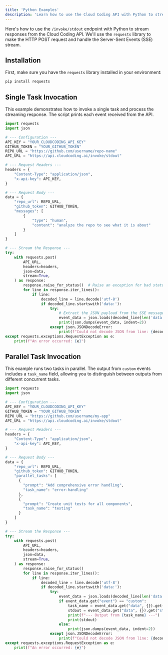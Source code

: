 ```yaml
---
title: 'Python Examples'
description: 'Learn how to use the Cloud Coding API with Python to stream real-time events.'
---
```


Here's how to use the `/invoke/stdout` endpoint with Python to stream responses from the Cloud Coding API. We'll use the `requests` library to make the HTTP POST request and handle the Server-Sent Events (SSE) stream.

## Installation

First, make sure you have the `requests` library installed in your environment:
```bash
pip install requests
```

## Single Task Invocation

This example demonstrates how to invoke a single task and process the streaming response. The script prints each event received from the API.

```python
import requests
import json

# --- Configuration ---
API_KEY = "YOUR_CLOUDCODING_API_KEY"
GITHUB_TOKEN = "YOUR_GITHUB_TOKEN"
REPO_URL = "https://github.com/username/repo-name"
API_URL = "https://api.cloudcoding.ai/invoke/stdout"

# --- Request Headers ---
headers = {
    "Content-Type": "application/json",
    "x-api-key": API_KEY,
}

# --- Request Body ---
data = {
    "repo_url": REPO_URL,
    "github_token": GITHUB_TOKEN,
    "messages": [
        {
            "type": "human",
            "content": "analyze the repo to see what it is about"
        }
    ]
}

# --- Stream the Response ---
try:
    with requests.post(
        API_URL,
        headers=headers,
        json=data,
        stream=True,
    ) as response:
        response.raise_for_status()  # Raise an exception for bad status codes
        for line in response.iter_lines():
            if line:
                decoded_line = line.decode('utf-8')
                if decoded_line.startswith('data:'):
                    try:
                        # Extract the JSON payload from the SSE message
                        event_data = json.loads(decoded_line[len('data:'):])
                        print(json.dumps(event_data, indent=2))
                    except json.JSONDecodeError:
                        print(f"Could not decode JSON from line: {decoded_line}")
except requests.exceptions.RequestException as e:
    print(f"An error occurred: {e}")

```

## Parallel Task Invocation

This example runs two tasks in parallel. The output from `custom` events includes a `task_name` field, allowing you to distinguish between outputs from different concurrent tasks.

```python
import requests
import json

# --- Configuration ---
API_KEY = "YOUR_CLOUDCODING_API_KEY"
GITHUB_TOKEN = "YOUR_GITHUB_TOKEN"
REPO_URL = "https://github.com/username/my-app"
API_URL = "https://api.cloudcoding.ai/invoke/stdout"

# --- Request Headers ---
headers = {
    "Content-Type": "application/json",
    "x-api-key": API_KEY,
}

# --- Request Body ---
data = {
    "repo_url": REPO_URL,
    "github_token": GITHUB_TOKEN,
    "parallel_tasks": [
      {
        "prompt": "Add comprehensive error handling",
        "task_name": "error-handling"
      },
      {
        "prompt": "Create unit tests for all components",
        "task_name": "testing"
      }
    ]
}

# --- Stream the Response ---
try:
    with requests.post(
        API_URL,
        headers=headers,
        json=data,
        stream=True,
    ) as response:
        response.raise_for_status()
        for line in response.iter_lines():
            if line:
                decoded_line = line.decode('utf-8')
                if decoded_line.startswith('data:'):
                    try:
                        event_data = json.loads(decoded_line[len('data:'):])
                        if event_data.get("event") == "custom":
                            task_name = event_data.get("data", {}).get("task_name")
                            stdout = event_data.get("data", {}).get("stdout")
                            print(f"--- Output from {task_name} ---")
                            print(stdout)
                        else:
                            print(json.dumps(event_data, indent=2))
                    except json.JSONDecodeError:
                        print(f"Could not decode JSON from line: {decoded_line}")
except requests.exceptions.RequestException as e:
    print(f"An error occurred: {e}")

```